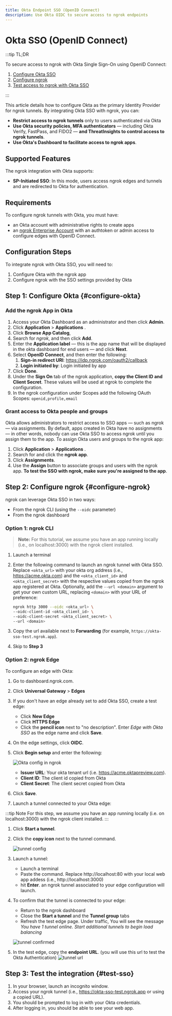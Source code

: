 ```yaml
---
title: Okta Endpoint SSO (OpenID Connect)
description: Use Okta OIDC to secure access to ngrok endpoints
---
```



<Disclaimer />

# Okta SSO (OpenID Connect)

:::tip TL;DR

To secure access to ngrok with Okta Single Sign-On using OpenID Connect:

1. [Configure Okta SSO](#configure-okta)
1. [Configure ngrok](#configure-ngrok)
1. [Test access to ngrok with Okta SSO](#test-sso)

:::

This article details how to configure Okta as the primary Identity Provider for ngrok tunnels.
By integrating Okta SSO with ngrok, you can:

- **Restrict access to ngrok tunnels** only to users authenticated via Okta
- **Use Okta security policies, MFA authenticators** — including Okta Verify, FastPass, and FIDO2 — **and ThreatInsights to control access to ngrok tunnels**.
- **Use Okta's Dashboard to facilitate access to ngrok apps**.

## Supported Features

The ngrok integration with Okta supports:

- **SP-Initiated SSO**: In this mode, users access ngrok edges and tunnels and are redirected to Okta for authentication.

## Requirements

To configure ngrok tunnels with Okta, you must have:

- an Okta account with administrative rights to create apps
- an [ngrok Enterprise Account](https://ngrok.com/pricing) with an authtoken or admin access to configure edges with OpenID Connect.

## Configuration Steps

To integrate ngrok with Okta SSO, you will need to:

1. Configure Okta with the ngrok app
1. Configure ngrok with the SSO settings provided by Okta

## **Step 1**: Configure Okta {#configure-okta}

### Add the ngrok App in Okta

1. Access your Okta Dashboard as an administrator and then click **Admin**.
1. Click **Application** > **Applications** .
1. Click **Browse App Catalog**,
1. Search for _ngrok_, and then click **Add**.
1. Enter the **Application label** — this is the app name that will be displayed in the okta dashboard for end users — and click **Next**.
1. Select **OpenID Connect**, and then enter the following:
   1. **Sign-in redirect URI**: https://idp.ngrok.com/oauth2/callback
   1. **Login initiated by**: Login initiated by app
1. Click **Done**.
1. Under the **Sign On** tab of the ngrok application, **copy the Client ID and Client Secret**. These values will be used at ngrok to complete the configuration.
1. In the ngrok configuration under Scopes add the following OAuth Scopes: `openid,profile,email`

### Grant access to Okta people and groups

Okta allows administrators to restrict access to SSO apps — such as ngrok — via assignments. By default, apps created in Okta have no assignments — in other words, nobody can use Okta SSO to access ngrok until you assign them to the app. To assign Okta users and groups to the ngrok app:

1. Click **Application** > **Applications** .
1. Search for and click the **ngrok app**.
1. Click **Assignments**.
1. Use the **Assign** button to associate groups and users with the ngrok app. **To test the SSO with ngrok, make sure you're assigned to the app**.

## **Step 2**: Configure ngrok {#configure-ngrok}

ngrok can leverage Okta SSO in two ways:

- From the ngrok CLI (using the `--oidc` parameter)
- From the ngrok dashboard

### **Option 1**: ngrok CLI

> **Note:** For this tutorial, we assume you have an app running locally (i.e., on localhost:3000) with the ngrok client installed.

1. Launch a terminal
1. Enter the following command to launch an ngrok tunnel with Okta SSO. Replace `<okta_url>` with your okta org address (i.e., https://acme.okta.com) and the `<okta_client_id>` and `<okta_client_secret>` with the respective values copied from the ngrok app registered at Okta. Optionally, add the `--url <domain>` argument to get your own custom URL, replacing `<domain>` with your URL of preference:

   ```bash
   ngrok http 3000 --oidc <okta_url> \
   --oidc-client-id <okta_client_id> \
   --oidc-client-secret <okta_client_secret> \
   --url <domain>
   ```

1. Copy the url available next to **Forwarding** (for example, `https://okta-sso-test.ngrok.app`).

1. Skip to **Step 3**

### **Option 2**: ngrok Edge

To configure an edge with Okta:

1. Go to dashboard.ngrok.com.
1. Click **Universal Gateway** > **Edges**
1. If you don't have an edge already set to add Okta SSO, create a test edge:
   - Click **New Edge**
   - Click **HTTPS Edge**
   - Click the **pencil icon** next to "no description". Enter _Edge with Okta SSO_ as the edge name and click **Save**.
1. On the edge settings, click **OIDC**.
1. Click **Begin setup** and enter the following:

   ![Okta config in ngrok](img/okta-1.png)

   - **Issuer URL**: Your okta tenant url (i.e. https://acme.oktapreview.com).
   - **Client ID**: The client id copied from Okta
   - **Client Secret**: The client secret copied from Okta

1. Click **Save**.

1. Launch a tunnel connected to your Okta edge:

:::tip Note
For this step, we assume you have an app running locally (i.e. on localhost:3000) with the ngrok client installed.
:::

1.  Click **Start a tunnel**.
1.  Click the **copy icon** next to the tunnel command.

    ![tunnel config](img/okta-2.png)

1.  Launch a tunnel:
    - Launch a terminal
    - Paste the command. Replace http://localhost:80 with your local web app addess (i.e., http://localhost:3000)
    - hit **Enter**. an ngrok tunnel associated to your edge configuration will launch.
1.  To confirm that the tunnel is connected to your edge:

    - Return to the ngrok dashboard
    - Close the **Start a tunnel** and the **Tunnel group** tabs
    - Refresh the test edge page. Under traffic, You will see the message _You have 1 tunnel online. Start additional tunnels to begin load balancing_

    ![tunnel confirmed](img/okta-3.png)

1.  In the test edge, copy the **endpoint URL**. (you will use this url to test the Okta Authentication)
    ![tunnel url](img/okta-4.png)

## Step 3: Test the integration {#test-sso}

1. In your browser, launch an incognito window.
1. Access your ngrok tunnel (i.e., https://okta-sso-test.ngrok.app or using a copied URL).
1. You should be prompted to log in with your Okta credentials.
1. After logging in, you should be able to see your web app.
